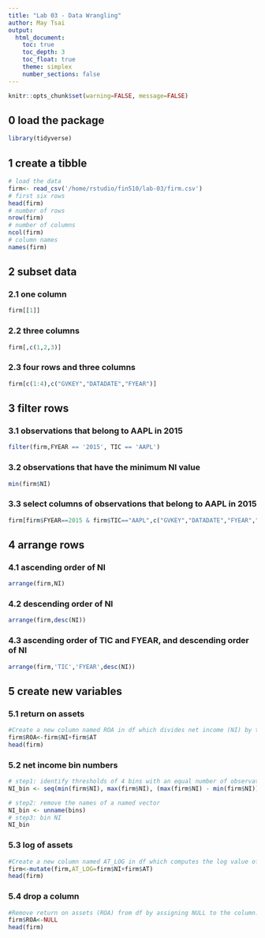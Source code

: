 ```yaml
---
title: "Lab 03 - Data Wrangling"
author: May Tsai
output:
  html_document:
    toc: true
    toc_depth: 3
    toc_float: true
    theme: simplex
    number_sections: false
---
```


```r
knitr::opts_chunk$set(warning=FALSE, message=FALSE)
```

## 0 load the package 
```r
library(tidyverse)

```

## 1 create a tibble 

```r
# load the data 
firm<- read_csv('/home/rstudio/fin510/lab-03/firm.csv')
# first six rows 
head(firm)
# number of rows  
nrow(firm)
# number of columns 
ncol(firm)
# column names 
names(firm)
```

## 2 subset data 

### 2.1 one column 
```r
firm[[1]]

```

### 2.2 three columns 
```r
firm[,c(1,2,3)]
```

### 2.3 four rows and three columns
```r
firm[c(1:4),c("GVKEY","DATADATE","FYEAR")]

```

## 3 filter rows  

### 3.1 observations that belong to AAPL in 2015 
```r
filter(firm,FYEAR == '2015', TIC == 'AAPL')

```

### 3.2 observations that have the minimum NI value 
```r
min(firm$NI)

```

### 3.3 select columns of observations that belong to AAPL in 2015   
```r
firm[firm$FYEAR==2015 & firm$TIC=="AAPL",c("GVKEY","DATADATE","FYEAR","TIC","SIC","CONM" ,"AT","NI","DV")]

```

## 4 arrange rows 

### 4.1 ascending order of NI
```r
arrange(firm,NI)

```

### 4.2 descending order of NI
```r
arrange(firm,desc(NI))
```

### 4.3 ascending order of TIC and FYEAR, and descending order of NI
```r
arrange(firm,'TIC','FYEAR',desc(NI))

```

## 5 create new variables  

### 5.1 return on assets 
```r
#Create a new column named ROA in df which divides net income (NI) by total assets (AT).
firm$ROA<-firm$NI+firm$AT
head(firm)
```

### 5.2 net income bin numbers  
```r
# step1: identify thresholds of 4 bins with an equal number of observations 
NI_bin <- seq(min(firm$NI), max(firm$NI), (max(firm$NI) - min(firm$NI))/4)

# step2: remove the names of a named vector  
NI_bin <- unname(bins)
# step3: bin NI  
NI_bin
```


### 5.3 log of assets 
```r
#Create a new column named AT_LOG in df which computes the log value of total assets (AT) using mutate(). Use head() to print the first six rows of df. 
firm<-mutate(firm,AT_LOG=firm$NI+firm$AT) 
head(firm)
```


### 5.4 drop a column 
```r
#Remove return on assets (ROA) from df by assigning NULL to the column. Use head() to print the first six rows of df
firm$ROA<-NULL
head(firm)

```

